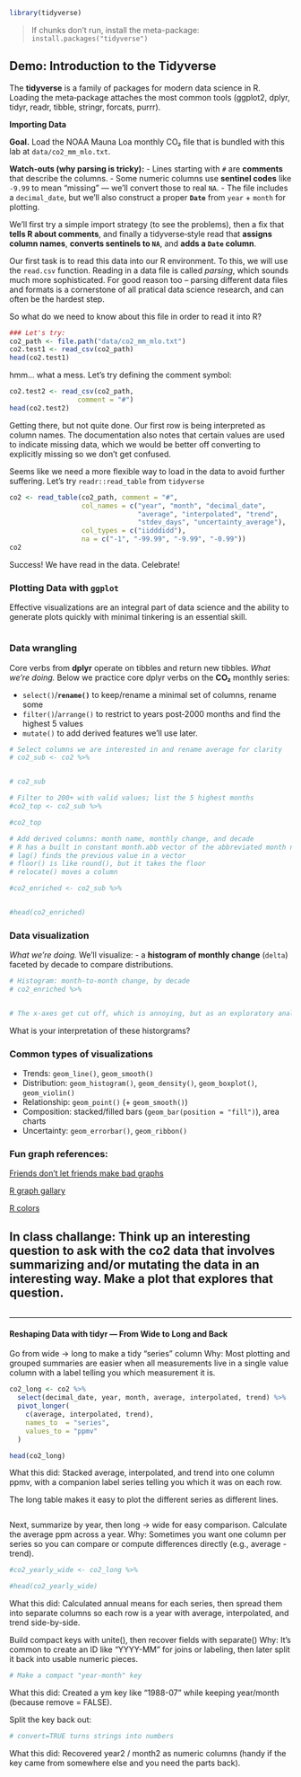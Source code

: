 
```r
library(tidyverse)
```

> If chunks don't run, install the meta-package: `install.packages("tidyverse")`

## Demo: Introduction to the Tidyverse

The **tidyverse** is a family of packages for modern data science in R. Loading the meta‑package attaches the most common tools (ggplot2, dplyr, tidyr, readr, tibble, stringr, forcats, purrr).

**Importing Data**

**Goal.** Load the NOAA Mauna Loa monthly CO₂ file that is bundled with this lab at `data/co2_mm_mlo.txt`.

**Watch‑outs (why parsing is tricky):**
- Lines starting with `#` are **comments** that describe the columns.
- Some numeric columns use **sentinel codes** like `-9.99` to mean “missing” — we’ll convert those to real `NA`.
- The file includes a `decimal_date`, but we’ll also construct a proper **`Date`** from `year` + `month` for plotting.

We’ll first try a simple import strategy (to see the problems), then a fix that **tells R about comments**, and finally a tidyverse‑style read that
**assigns column names**, **converts sentinels to `NA`**, and **adds a `Date` column**.

Our first task is to read this data into our R environment.  To this, we will use the `read.csv` function. Reading in a data file is called *parsing*, which sounds much more sophisticated.  For good reason too -- parsing different data files and formats is a cornerstone of all pratical data science research, and can often be the hardest step.

So what do we need to know about this file in order to read it into R?

```r
### Let's try:
co2_path <- file.path("data/co2_mm_mlo.txt")
co2.test1 <- read_csv(co2_path)
head(co2.test1)
```

hmm... what a mess.  Let's try defining the comment symbol:
```r
co2.test2 <- read_csv(co2_path,
                 comment = "#")
head(co2.test2)
```

Getting there, but not quite done. Our first row is being interpreted as column names.  The documentation also notes that certain values are used to indicate missing data, which we would be better off converting to explicitly missing so we don't get confused.

Seems like we need a more flexible way to load in the data to avoid further suffering. Let's try `readr::read_table` from `tidyverse` 

```r

co2 <- read_table(co2_path, comment = "#",
                  col_names = c("year", "month", "decimal_date", 
                                "average", "interpolated", "trend",
                                "stdev_days", "uncertainty_average"),
                  col_types = c("iidddidd"),
                  na = c("-1", "-99.99", "-9.99", "-0.99"))
co2
```

Success! We have read in the data. Celebrate!

### Plotting Data with `ggplot`

Effective visualizations are an integral part of data science and the ability to generate plots quickly with minimal tinkering is an essential skill. 

```r

```


### Data wrangling

Core verbs from **dplyr** operate on tibbles and return new tibbles.
*What we’re doing.* Below we practice core dplyr verbs on the **CO₂** monthly series:

- `select()`/**`rename()`** to keep/rename a minimal set of columns, rename some
- `filter()`/`arrange()` to restrict to years post‑2000 months and find the highest 5 values
- `mutate()` to add derived features we’ll use later.

```r
# Select columns we are interested in and rename average for clarity 
# co2_sub <- co2 %>%


# co2_sub
```

```r
# Filter to 200+ with valid values; list the 5 highest months
#co2_top <- co2_sub %>%

#co2_top
```


```r
# Add derived columns: month name, monthly change, and decade
# R has a built in constant month.abb vector of the abbreviated month names.
# lag() finds the previous value in a vector
# floor() is like round(), but it takes the floor
# relocate() moves a column

#co2_enriched <- co2_sub %>%


#head(co2_enriched)
```

### Data visualization

*What we’re doing.* We’ll visualize:
- a **histogram of monthly change** (`delta`) faceted by decade to compare distributions.


```r
# Histogram: month-to-month change, by decade
# co2_enriched %>%


# The x-axes get cut off, which is annoying, but as an exploratory analysis we can leave it. 
```
What is your interpretation of these historgrams?

### Common types of visualizations

- Trends: `geom_line()`, `geom_smooth()`
- Distribution: `geom_histogram()`, `geom_density()`, `geom_boxplot()`, `geom_violin()`
- Relationship: `geom_point()` (+ `geom_smooth()`)
- Composition: stacked/filled bars (`geom_bar(position = "fill")`), area charts
- Uncertainty: `geom_errorbar()`, `geom_ribbon()`

### Fun graph references:
[Friends don't let friends make bad graphs](https://github.com/cxli233/FriendsDontLetFriends?tab=readme-ov-file)

[R graph gallary](https://r-graph-gallery.com/)

[R colors](https://www.nceas.ucsb.edu/sites/default/files/2020-04/colorPaletteCheatsheet.pdf)

## In class challange: Think up an interesting question to ask with the co2 data that involves summarizing and/or mutating the data in an interesting way. Make a plot that explores that question.

```r

```

---

#### Reshaping Data with tidyr — From Wide to Long and Back

Go from wide → long to make a tidy “series” column
Why: Most plotting and grouped summaries are easier when all measurements live in a single value column with a label telling you which measurement it is.
```r
co2_long <- co2 %>%
  select(decimal_date, year, month, average, interpolated, trend) %>%
  pivot_longer(
    c(average, interpolated, trend),
    names_to  = "series",
    values_to = "ppmv"
  )

head(co2_long)

```
What this did: Stacked average, interpolated, and trend into one column ppmv, with a companion label series telling you which it was on each row.

The long table makes it easy to plot the different series as different lines.

```r

```


Next, summarize by year, then long → wide for easy comparison. Calculate the average ppm across a year.
Why: Sometimes you want one column per series so you can compare or compute differences directly (e.g., average - trend).

```r
#co2_yearly_wide <- co2_long %>%

#head(co2_yearly_wide)

```
What this did: Calculated annual means for each series, then spread them into separate columns so each row is a year with average, interpolated, and trend side-by-side.

Build compact keys with unite(), then recover fields with separate()
Why: It’s common to create an ID like "YYYY-MM" for joins or labeling, then later split it back into usable numeric pieces.

```r
# Make a compact "year-month" key


```
What this did: Created a ym key like "1988-07" while keeping year/month (because remove = FALSE).

Split the key back out: 
```r
# convert=TRUE turns strings into numbers


```
What this did: Recovered year2 / month2 as numeric columns (handy if the key came from somewhere else and you need the parts back).


